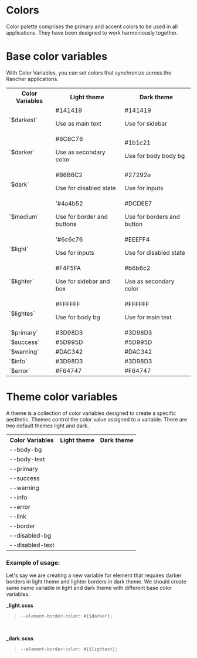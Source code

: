 
<Meta title="Foundation/Colors"  />

<style>
{`
table {
  tr {
    background: transparent;
  }
  .color-sample {
    width: 25px;
    height: 25px;
    border: 1px solid $medium;
    margin: 0 10px 0 0;
    display: inline-flex;
    vertical-align: text-bottom;
  }
}
`}
</style>

# Colors

Color palette comprises the primary and accent colors to be used in all applications. They have been designed to work harmoniously together.


<div className="conainer mt-50">
  <h1 className="mt-50">Base color variables</h1>
  <p>With Color Variables, you can set colors that synchronize across the Rancher applications.</p>
  <table style={{ width: '70%' }}>
    <tbody>
      <tr>
        <th>Color Variables</th>
        <th>Light theme</th>
        <th>Dark theme</th>
      </tr>
      <tr>
        <td>`$darkest`</td>
        <td><div className="color-sample" style={{ background: '#141419' }}></div>#141419<p>Use as main text</p></td>
        <td><div className="color-sample" style={{ background: '#141419' }}></div>#141419<p>Use for sidebar</p></td>
      </tr>
      <tr>
        <td>`$darker`</td>
        <td><div className="color-sample" style={{ background: '#6C6C76' }}></div>#6C6C76<p>Use as secondary color</p></td>
        <td><div className="color-sample" style={{ background: '#1b1c21' }}></div>#1b1c21<p>Use for body body bg</p></td>
      </tr>
      <tr>
        <td>`$dark`</td>
        <td><div className="color-sample" style={{ background: '#B6B6C2' }}></div>#B6B6C2<p>Use for disabled state</p></td>
        <td><div className="color-sample" style={{ background: '#27292e' }}></div>#27292e<p>Use for inputs</p></td>
      </tr>
      <tr>
        <td>`$medium`</td>
        <td><div className="color-sample" style={{ background: '#4a4b52' }}></div>'#4a4b52<p>Use for border and buttons</p></td>
        <td><div className="color-sample" style={{ background: '#DCDEE7' }}></div>#DCDEE7<p>Use for borders and button</p></td>
      </tr>
      <tr>
        <td>`$light`</td>
        <td><div className="color-sample" style={{ background: '#6c6c76' }}></div>'#6c6c76<p>Use for inputs</p></td>
        <td><div className="color-sample" style={{ background: '#EEEFF4' }}></div>#EEEFF4<p>Use for disabled state</p></td>
      </tr>
      <tr>
        <td>`$lighter`</td>
        <td><div className="color-sample" style={{ background: '#F4F5FA' }}></div>#F4F5FA<p>Use for sidebar and box</p></td>
        <td><div className="color-sample" style={{ background: '#b6b6c2' }}></div>#b6b6c2<p>Use as secondary color</p></td>
      </tr>
      <tr>
        <td>`$lightes`</td>
        <td><div className="color-sample" style={{ background: '#ffffff' }}></div>#FFFFFF<p>Use for body bg</p></td>
        <td><div className="color-sample" style={{ background: '#ffffff' }}></div>#FFFFFF<p>Use for main text</p></td>
      </tr>
      <tr>
        <td>`$primary`</td>
        <td><div className="color-sample" style={{ background: 'var(--primary)' }}></div>#3D98D3</td>
        <td><div className="color-sample" style={{ background: 'var(--primary)' }}></div>#3D98D3</td>
      </tr>
      <tr>
        <td>`$success`</td>
        <td><div className="color-sample" style={{ background: 'var(--success)' }}></div>#5D995D</td>
        <td><div className="color-sample" style={{ background: 'var(--success)' }}></div>#5D995D</td>
      </tr>
      <tr>
        <td>`$warning`</td>
        <td><div className="color-sample" style={{ background: 'var(--warning)' }}></div>#DAC342</td>
        <td><div className="color-sample" style={{ background: 'var(--warning)' }}></div>#DAC342</td>
      </tr>
      <tr>
        <td>`$info`</td>
        <td><div className="color-sample" style={{ background: 'var(--info)' }}></div>#3D98D3</td>
        <td><div className="color-sample" style={{ background: 'var(--info)' }}></div>#3D98D3</td>
      </tr>
      <tr>
        <td>`$error`</td>
        <td><div className="color-sample" style={{ background: 'var(--error)' }}></div>#F64747</td>
        <td><div className="color-sample" style={{ background: 'var(--error)' }}></div>#F64747</td>
      </tr>
    </tbody>
  </table>

  <h1 className="mt-50">Theme color variables</h1>
  <p>A theme is a collection of color variables designed to create a specific aesthetic. Themes control the color value assigned to a variable.
    There are two default themes light and dark.</p>
  <table style={{ width: '70%' }}>
    <tbody>
      <tr>
        <th>Color Variables</th>
        <th>Light theme</th>
        <th>Dark theme</th>
      </tr>
      <tr>
        <td>--body-bg</td>
        <td><div className="color-sample" style={{ background: '#ffffff' }}></div></td>
        <td><div className="color-sample" style={{ background: '#1b1c21' }}></div></td>
      </tr>
      <tr>
        <td>--body-text</td>
        <td><div className="color-sample" style={{ background: '#141419' }}></div></td>
        <td><div className="color-sample" style={{ background: '#ffffff' }}></div></td>
      </tr>
      <tr>
        <td>--primary</td>
        <td><div className="color-sample" style={{ background: '#3D98D3' }}></div></td>
        <td><div className="color-sample" style={{ background: '#3D98D3' }}></div></td>
      </tr>
      <tr>
        <td>--success</td>
        <td><div className="color-sample" style={{ background: 'var(--success)' }}></div></td>
        <td><div className="color-sample" style={{ background: 'var(--success)' }}></div></td>
      </tr>
      <tr>
        <td>--warning</td>
        <td><div className="color-sample" style={{ background: 'var(--warning)' }}></div></td>
        <td><div className="color-sample" style={{ background: 'var(--warning)' }}></div></td>
      </tr>
      <tr>
        <td>--info</td>
        <td><div className="color-sample" style={{ background: 'var(--info)' }}></div></td>
        <td><div className="color-sample" style={{ background: 'var(--info)' }}></div></td>
      </tr>
      <tr>
        <td>--error</td>
        <td><div className="color-sample" style={{ background: 'var(--error)' }}></div></td>
        <td><div className="color-sample" style={{ background: 'var(--error)' }}></div></td>
      </tr>
      <tr>
        <td>--link</td>
        <td><div className="color-sample" style={{ background: 'var(--link)' }}></div></td>
        <td><div className="color-sample" style={{ background: 'var(--link)' }}></div></td>
      </tr>
      <tr>
        <td> --border</td>
        <td><div className="color-sample" style={{ background: '#4a4b52' }}></div></td>
        <td><div className="color-sample" style={{ background: '#DCDEE7' }}></div></td>
      </tr>
      <tr>
        <td> --disabled-bg</td>
        <td><div className="color-sample" style={{ background: '#DCDEE7' }}></div></td>
        <td><div className="color-sample" style={{ background: '#{darken(#6c6c76, 10%)}' }}></div></td>
      </tr>
      <tr>
        <td> --disabled-text</td>
        <td><div className="color-sample" style={{ background: '#6C6C76' }}></div></td>
        <td><div className="color-sample" style={{ background: '#b6b6c2' }}></div></td>
      </tr>
    </tbody>
  </table>

  <h3 className="mt-50">Example of usage:</h3>
  <p>Let's say we are creating a new variable for element that requires darker borders in light theme and lighter borders in dark theme.
   We should create same name variable in light and dark theme with different base color variables.</p>
  
</div>

**_light.scss**

> `--element-border-color: #{$darker};`

<br/>

**_dark.scss**

  >  `--element-border-color: #{$lightest};`

<br/>
